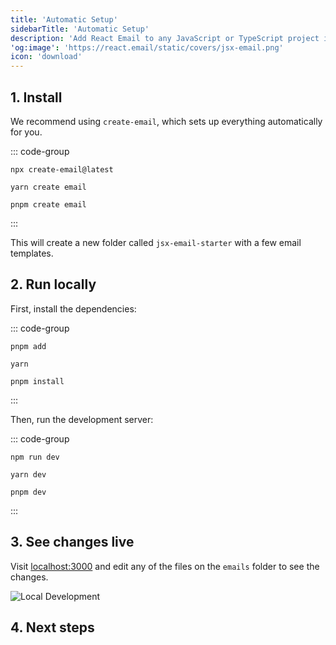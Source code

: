 ```yaml
---
title: 'Automatic Setup'
sidebarTitle: 'Automatic Setup'
description: 'Add React Email to any JavaScript or TypeScript project in minutes.'
'og:image': 'https://react.email/static/covers/jsx-email.png'
icon: 'download'
---
```


## 1. Install

We recommend using `create-email`, which sets up everything automatically for you.

::: code-group

```console [foo]
npx create-email@latest
```

```console [npm]
yarn create email
```

```console [yarn]
pnpm create email
```

:::

This will create a new folder called `jsx-email-starter` with a few email templates.

## 2. Run locally

First, install the dependencies:

::: code-group

```console [pnpm]
pnpm add
```

```console [npm]
yarn
```

```console [yarn]
pnpm install
```

:::

Then, run the development server:

::: code-group

```console [foo]
npm run dev
```

```console [npm]
yarn dev
```

```console [yarn]
pnpm dev
```

:::

## 3. See changes live

Visit [localhost:3000](http://localhost:3000) and edit any of the files on the `emails` folder to see the changes.

<Frame>
  <img alt="Local Development" src="/images/local-dev.png" />
</Frame>

## 4. Next steps

<Snippet file="next-steps.mdx" />
